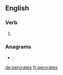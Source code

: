 {{also|pérorâtes}}
==English==

===Verb===
{{head|en|verb form}}

# {{en-third-person singular of|perorate}}

===Anagrams===
* {{l|en|praetores}}, {{l|en|prætores}}

[[de:perorates]]
[[fr:perorates]]